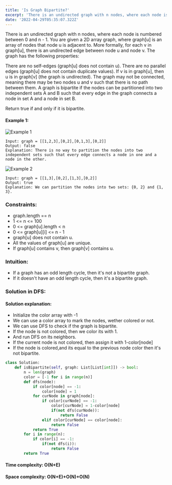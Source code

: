```yaml
---
title: 'Is Graph Bipartite?'
excerpt: 'There is an undirected graph with n nodes, where each node is numbered between 0 and n - 1. You are given a 2D array graph, where graph[u] is an array of nodes that node u is adjacent to. More formally, for each v in graph[u], there is an undirected edge between node u and node v.'
date: '2022-04-29T05:35:07.322Z'
---
```


There is an undirected graph with n nodes, where each node is numbered between 0 and n - 1. You are given a 2D array graph, where graph[u] is an array of nodes that node u is adjacent to. More formally, for each v in graph[u], there is an undirected edge between node u and node v. The graph has the following properties:

There are no self-edges (graph[u] does not contain u).
There are no parallel edges (graph[u] does not contain duplicate values).
If v is in graph[u], then u is in graph[v] (the graph is undirected).
The graph may not be connected, meaning there may be two nodes u and v such that there is no path between them.
A graph is bipartite if the nodes can be partitioned into two independent sets A and B such that every edge in the graph connects a node in set A and a node in set B.

Return true if and only if it is bipartite.

#### Example 1:

![Example 1](https://assets.leetcode.com/uploads/2020/10/21/bi2.jpg)

```reason
Input: graph = [[1,2,3],[0,2],[0,1,3],[0,2]]
Output: false
Explanation: There is no way to partition the nodes into two independent sets such that every edge connects a node in one and a node in the other.
```

![Example 2](https://assets.leetcode.com/uploads/2020/10/21/bi1.jpg)

```reason
Input: graph = [[1,3],[0,2],[1,3],[0,2]]
Output: true
Explanation: We can partition the nodes into two sets: {0, 2} and {1, 3}.
```

### Constraints:

- graph.length == n
- 1 <= n <= 100
- 0 <= graph[u].length < n
- 0 <= graph[u][i] <= n - 1
- graph[u] does not contain u.
- All the values of graph[u] are unique.
- If graph[u] contains v, then graph[v] contains u.


### Intuition:
- If a graph has an odd length cycle, then it's not a bipartite graph.
- If it doesn't have an odd length cycle, then it's a bipartite graph.


### Solution in DFS:
#### Solution explanation:
  - Initialize the color array with -1
  - We can use a color array to mark the nodes, wether colored or not.
  - We can use DFS to check if the graph is bipartite.
  - If the node is not colored, then we color its with 1.
  - And run DFS on its neighbors.
  - If the current node is not colored, then assign it with 1-color[node]
  - If the node is colored,and its equal to the previous node color then it's not bipartite.

```python
class Solution:
    def isBipartite(self, graph: List[List[int]]) -> bool:
        n = len(graph)
        color = [-1 for i in range(n)]
        def dfs(node):
            if color[node] == -1:
                color[node] = 1
            for curNode in graph[node]:
                if color[curNode] == -1:
                    color[curNode] = 1-color[node]
                    if(not dfs(curNode)):
                        return False
                elif color[curNode] == color[node]:
                    return False
            return True
        for i in range(n):
            if color[i] == -1:
                if(not dfs(i)):
                    return False
        return True
```
#### Time complexity: O(N+E)
#### Space complexity: O(N+E)+O(N)+O(N)